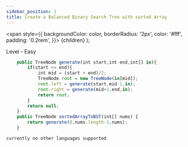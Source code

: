 ```yaml
---
sidebar_position: 1
title: Create a Balanced Binary Search Tree with sorted Array 
---
```



  <span
    style={{
      backgroundColor: color,
      borderRadius: '2px',
      color: '#fff',
      padding: '0.2rem',
    }}>
    {children}
  </span>
);

Level - <Highlight color="#25c2a0">Easy</Highlight>


<Tabs>
<TabItem value="java" label="Java">



```js
    public TreeNode generate(int start,int end,int[] in){
        if(start <= end){
            int mid = (start + end)/2;
            TreeNode root = new TreeNode(in[mid]);
            root.left = generate(start,mid-1,in);
            root.right = generate(mid+1,end,in);
            return root;
        }
        return null;
    }
    public TreeNode sortedArrayToBST(int[] nums) {
        return generate(0,nums.length-1,nums);   
    }
```

</TabItem>

<TabItem value="other" label="Other">

```
currently no other languages supported
```

</TabItem>

</Tabs>